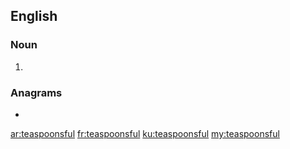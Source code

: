 ==English==

===Noun===
{{head|en|noun plural form}}

# {{plural of|teaspoonful|lang=en}}

===Anagrams===
* {{l|en|teaspoonfuls}}

[[ar:teaspoonsful]]
[[fr:teaspoonsful]]
[[ku:teaspoonsful]]
[[my:teaspoonsful]]